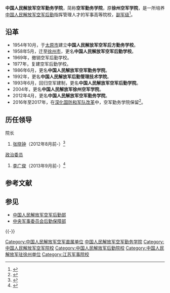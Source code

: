 {{高校
|名称    =中国人民解放军空军勤务学院
|外文名  =
|图像    =[[File:China_Emblem_PLA.svg|200px]]
|图像说明=
|校训    =
|建校    =1954年
|闭校    =
|类型    =军事高校
|校长    =
|院长    =
|书记    =
|教师    =
|职工    =
|学生    =
|地址    ={{CHN}}[[江苏省|江苏省]][[徐州市|徐州市]]
|校园环境=
|面积    =53万平方米
|代表色  =
|隶属    =[[中国人民解放军空军|中国人民解放军空军]]
|邮编    =
|电话    =
|网站    =
|标志    =
|脚注    =
}}

'''中国人民解放军空军勤务学院'''，简称'''空军勤务学院'''，原'''徐州空军学院'''，是一所培养[[中国人民解放军空军|中国人民解放军空军]][[后勤|后勤]]指挥管理人才的军事高等院校，[[副军级|副军级]]<ref>{{Cite web |url=http://www.xzqwxy.com/Article/ShowArticle.asp?ArticleID=3 |title=中国人民解放军徐州空军学院简介 |accessdate=2014-12-13 |archive-date=2016-10-14 |archive-url=https://web.archive.org/web/20161014093320/http://www.xzqwxy.com/Article/ShowArticle.asp?ArticleID=3 |dead-url=no }}</ref>。

== 沿革==
* 1954年10月，于[[太原市|太原市]]建立'''中国人民解放军空军后方勤务学校'''。
* 1958年5月，迁至[[徐州市|徐州市]]，更名'''中国人民解放军空军后勤学校'''。
* 1969年，撤销空军后勤学校。
* 1977年，复建空军后勤学校。
* 1986年6月，更名'''中国人民解放军空军勤务学院'''。
* 1992年，更名'''中国人民解放军后勤管理技术学院'''。
* 1993年6月，回归空军建制，更名'''中国人民解放军空军后勤学院'''。
* 2004年，更名'''中国人民解放军徐州空军学院'''。
* 2012年4月，更名'''中国人民解放军空军勤务学院'''。
*2016年至2017年，在[[深化国防和军队改革|深化国防和军队改革]]中，空军勤务学院保留<ref>{{Cite web|title=2017年军队招生单位名录发布 军改后院校新名称曝光|url=http://news.ifeng.com/a/20170530/51183107_0.shtml|date=2017-05-30|publisher=凤凰网|accessdate=2017-06-03|archive-date=2018-10-13|archive-url=https://web.archive.org/web/20181013172434/http://news.ifeng.com/a/20170530/51183107_0.shtml|dead-url=no}}</ref>。

== 历任领导 ==
{{col-begin}}
{{col-2}}
; 院长
# [[张晓钟|张晓钟]]（2012年8月前-）<ref>{{cite web|title=空军后勤学院院长张晓钟谈军魂|url=http://photo.81.cn/pla/2014-05/17/content_5908004.htm|publisher=中国军网|accessdate=2016-09-05|archive-date=2016-11-30|archive-url=https://web.archive.org/web/20161130133456/http://photo.81.cn/pla/2014-05/17/content_5908004.htm|dead-url=no}}</ref>

{{col-2}}
; [[政治委员|政治委员]]
# [[李广俊|李广俊]]（2013年9月前-）<ref>{{cite web|title=首届英雄文化论坛在空军勤务学院举行|url=http://zqb.cyol.com/html/2013-09/27/nw.D110000zgqnb_20130927_4-10.htm|publisher=[[中青在线|中青在线]]|accessdate=2016-09-05|archive-date=2020-11-04|archive-url=https://web.archive.org/web/20201104163859/http://zqb.cyol.com/html/2013-09/27/nw.D110000zgqnb_20130927_4-10.htm|dead-url=no}}</ref>
{{col-end}}

== 参考文献 ==
{{Reflist}}

== 参见 ==
{{Portal|中华人民共和国|军事航空|教育|江苏}}
* [[中国人民解放军空军后勤部|中国人民解放军空军后勤部]]
* [[中央军事委员会后勤保障部|中央军事委员会后勤保障部]]

{{-}}
{{中国人民解放军空军}}
{{中国人民解放军院校|nocat}}
{{江苏高等院校}}

[[Category:中国人民解放军空军直属单位|Category:中国人民解放军空军直属单位]]
[[Category:中国人民解放军空军勤务学院|]]
[[Category:中国人民解放军空军院校|Category:中国人民解放军空军院校]]
[[Category:中国人民解放军后勤院校|Category:中国人民解放军后勤院校]]
[[Category:中国人民解放军驻徐州单位|Category:中国人民解放军驻徐州单位]]
[[Category:江苏军事院校|Category:江苏军事院校]]
